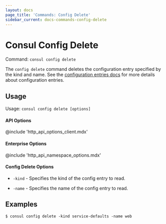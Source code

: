 ```yaml
---
layout: docs
page_title: 'Commands: Config Delete'
sidebar_current: docs-commands-config-delete
---
```


# Consul Config Delete

Command: `consul config delete`

The `config delete` command deletes the configuration entry specified by the
kind and name. See the [configuration entries docs](/docs/agent/config_entries.html)
for more details about configuration entries.

## Usage

Usage: `consul config delete [options]`

#### API Options

@include 'http_api_options_client.mdx'

#### Enterprise Options

@include 'http_api_namespace_options.mdx'

#### Config Delete Options

- `-kind` - Specifies the kind of the config entry to read.

- `-name` - Specifies the name of the config entry to read.

## Examples

    $ consul config delete -kind service-defaults -name web
